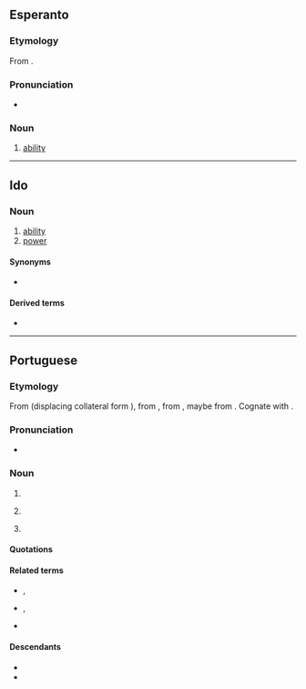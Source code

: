 ==Esperanto==

===Etymology===
From {{af|eo|povi|-o}}.

===Pronunciation===
* {{audio|eo|LL-Q143 (epo)-Robin van der Vliet-povo.wav|Audio}}
{{eo-IPA}}

===Noun===
{{eo-head}}

# [[ability]]

----

==Ido==

===Noun===
{{io-noun|pov}}

# [[ability]]
# [[power]]

====Synonyms====
* {{sense|ability}} {{l|io|habileso}}

====Derived terms====
* {{l|io|povar}}

----

==Portuguese==
{{wikipedia|lang=pt}}

===Etymology===
From {{inh|pt|roa-opt|poboo}} (displacing collateral form {{m|roa-opt|poblo}}), from {{inh|pt|la|populus|t=people, nation}}, from {{inh|pt|itc-pro|*poplos||army}}, maybe from {{der|pt|ett|-}}. Cognate with {{cog|gl|pobo}}.

===Pronunciation===
{{pt-IPA|pôvo}}
* {{a|South Brazil}} {{IPA|pt|/ˈpo.vo/}}

===Noun===
{{pt-noun|m|meta=1}}

# {{l|en|people}}
# {{l|en|hamlet}} {{gloss|a small village or a group of houses}}
#: {{syn|pt|lugarejo}}
# {{lb|pt|Brazil}} {{l|en|mob}}

====Quotations====
{{seeCites|pt}}

====Related terms====
* {{l|pt|população}}, {{l|pt|popular}}
* {{l|pt|povoado}}, {{l|pt|povoar}}
* {{l|pt|póvoa}}

====Descendants====
* {{desc|kea|povu}}
* {{desc|mjb|povu|bor=1|t=people}}